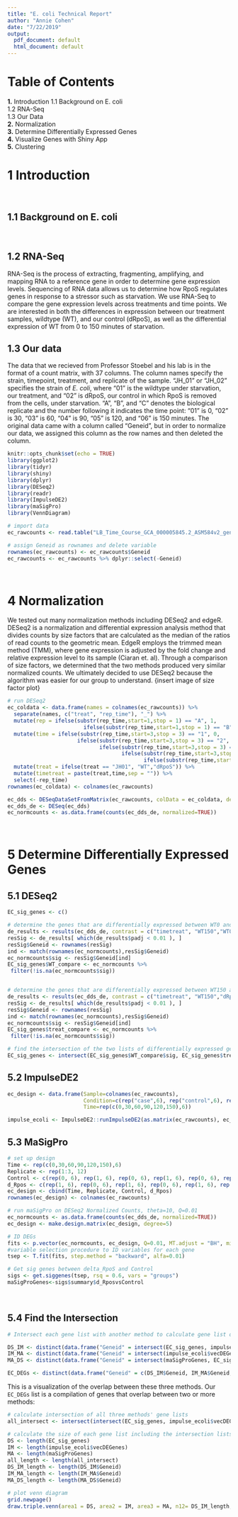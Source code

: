 ```yaml
---
title: "E. coli Technical Report"
author: "Annie Cohen"
date: "7/22/2019"
output:
  pdf_document: default
  html_document: default
---
```


# Table of Contents
**1.** Introduction
1.1 Background on E. coli  
1.2 RNA-Seq  
1.3 Our Data  
**2.** Normalization  
**3.** Determine Differentially Expressed Genes  
**4.** Visualize Genes with Shiny App  
**5.** Clustering
$~$

# 1 Introduction
$~$

## 1.1 Background on E. coli
$~$

## 1.2 RNA-Seq
RNA-Seq is the process of extracting, fragmenting, amplifying, and mapping RNA to a reference gene in order to determine gene expression levels. Sequencing of RNA data allows us to determine how RpoS regulates genes in response to a stressor such as starvation. We use RNA-Seq to compare the gene expression levels across treatments and time points. We are interested in both the differences in expression between our treatment samples, wildtype (WT), and our control (dRpoS), as well as the differential expression of WT from 0 to 150 minutes of starvation.
$~$

## 1.3 Our data
The data that we recieved from Professor Stoebel and his lab is in the format of a count matrix, with 37 columns. The column names specify the strain, timepoint, treatment, and replicate of the sample. "JH_01" or "JH_02" specifies the strain of *E. coli*, where "01" is the wildtype under starvation, our treatment, and "02" is dRpoS, our control in which RpoS is removed from the cells, under starvation. "A", "B", and "C" denotes the biological replicate and the number following it indicates the time point: "01" is 0, "02" is 30, "03" is 60, "04" is 90, "05" is 120, and "06" is 150 minutes. The original data came with a column called "Geneid", but in order to normalize our data, we assigned this column as the row names and then deleted the column.
$~$
```r

knitr::opts_chunk$set(echo = TRUE)
library(ggplot2)
library(tidyr)
library(shiny)
library(dplyr)
library(DESeq2)
library(readr)
library(ImpulseDE2)
library(maSigPro)
library(VennDiagram)
```

```r
# import data
ec_rawcounts <- read.table("LB_Time_Course_GCA_000005845.2_ASM584v2_genomic_counts.txt", header = TRUE)

# assign Geneid as rownames and delete variable
rownames(ec_rawcounts) <- ec_rawcounts$Geneid
ec_rawcounts <- ec_rawcounts %>% dplyr::select(-Geneid)
```
$~$

# 4 Normalization
We tested out many normalization methods including DESeq2 and edgeR. DESeq2 is a normalization and differential expression analysis method that divides counts by size factors that are calculated as the median of the ratios of read counts to the geometric mean. EdgeR employs the trimmed mean method (TMM), where gene expression is adjusted by the fold change and relative expression level to its sample (Ciaran et. al). Through a comparison of size factors, we determined that the two methods produced very similar normalized counts. We ultimately decided to use DESeq2 because the algorithm was easier for our group to understand.
{insert image of size factor plot}
$~$

```r
# run DESeq2
ec_coldata <- data.frame(names = colnames(ec_rawcounts)) %>%
  separate(names, c("treat", "rep_time"), "_") %>%
  mutate(rep = ifelse(substr(rep_time,start=1,stop = 1) == "A", 1, 
                        ifelse(substr(rep_time,start=1,stop = 1) == "B", 2, 3))) %>%
  mutate(time = ifelse(substr(rep_time,start=3,stop = 3) == "1", 0,
                      ifelse(substr(rep_time,start=3,stop = 3) == "2", 30,
                             ifelse(substr(rep_time,start=3,stop = 3) == "3", 60,
                                    ifelse(substr(rep_time,start=3,stop = 3) == "4", 90,
                                           ifelse(substr(rep_time,start=3,stop = 3) == "5", 120, 150)))))) %>%
  mutate(treat = ifelse(treat == "JH01", "WT","dRpoS")) %>%
  mutate(timetreat = paste(treat,time,sep = "")) %>%
  select(-rep_time)
rownames(ec_coldata) <- colnames(ec_rawcounts)
```

```r
ec_dds <- DESeqDataSetFromMatrix(ec_rawcounts, colData = ec_coldata, design = ~ timetreat)
ec_dds_de <- DESeq(ec_dds)
ec_normcounts <- as.data.frame(counts(ec_dds_de, normalized=TRUE))
```
$~$

# 5 Determine Differentially Expressed Genes
## 5.1 DESeq2
```r
EC_sig_genes <- c()

# determine the genes that are differentially expressed between WT0 and WT150
de_results <- results(ec_dds_de, contrast = c("timetreat", "WT150","WT0"))
resSig <- de_results[ which(de_results$padj < 0.01 ), ]
resSig$Geneid <- rownames(resSig)
ind <- match(rownames(ec_normcounts),resSig$Geneid)
ec_normcounts$sig <- resSig$Geneid[ind]
EC_sig_genes$WT_compare <- ec_normcounts %>%
 filter(!is.na(ec_normcounts$sig))


# determine the genes that are differentially expressed between WT150 and dRpoS150
de_results <- results(ec_dds_de, contrast = c("timetreat", "WT150","dRpoS150"))
resSig <- de_results[ which(de_results$padj < 0.01 ), ]
resSig$Geneid <- rownames(resSig)
ind <- match(rownames(ec_normcounts),resSig$Geneid)
ec_normcounts$sig <- resSig$Geneid[ind]
EC_sig_genes$treat_compare <- ec_normcounts %>%
 filter(!is.na(ec_normcounts$sig))

# find the intersection of the two lists of differentially expressed genes
EC_sig_genes <- intersect(EC_sig_genes$WT_compare$sig, EC_sig_genes$treat_compare$sig)
```

## 5.2 ImpulseDE2

```r
ec_design <- data.frame(Sample=colnames(ec_rawcounts),
                        Condition=c(rep("case",6), rep("control",6), rep("case",6), rep("control",6), rep("case",6), rep("control",6)), 
                        Time=rep(c(0,30,60,90,120,150),6))
```

```r
impulse_ecoli <- ImpulseDE2::runImpulseDE2(as.matrix(ec_rawcounts), ec_design, boolCaseCtrl=TRUE, vecConfounders=NULL, scaQThres = 0.01, scaNProc = 8, boolIdentifyTransients = TRUE)
```

## 5.3 MaSigPro

```r
# set up design
Time <- rep(c(0,30,60,90,120,150),6)
Replicate <- rep(1:3, 12)
Control <- c(rep(0, 6), rep(1, 6), rep(0, 6), rep(1, 6), rep(0, 6), rep(1,6))
d_Rpos <- c(rep(1, 6), rep(0, 6), rep(1, 6), rep(0, 6), rep(1, 6), rep(0, 6))
ec_design <- cbind(Time, Replicate, Control, d_Rpos)
rownames(ec_design) <- colnames(ec_rawcounts)

# run maSigPro on DESeq2 Normalized Counts, theta=10, Q=0.01
ec_normcounts <- as.data.frame(counts(ec_dds_de, normalized=TRUE))
ec_design <- make.design.matrix(ec_design, degree=5)
```

```r
# ID DEGs
fits <- p.vector(ec_normcounts, ec_design, Q=0.01, MT.adjust = "BH", min.obs=6, counts=TRUE)
#variable selection procedure to ID variables for each gene
tsep <- T.fit(fits, step.method = "backward", alfa=0.01)

# Get sig genes between delta_RpoS and Control
sigs <- get.siggenes(tsep, rsq = 0.6, vars = "groups")
maSigProGenes<-sigs$summary$d_RposvsControl
```

$~$

## 5.4 Find the Intersection

```r
# Intersect each gene list with another method to calculate gene list of DEGs found in 2 < methods

DS_IM <- distinct(data.frame("Geneid" = intersect(EC_sig_genes, impulse_ecoli$vecDEGenes)))
IM_MA <- distinct(data.frame("Geneid" = intersect(impulse_ecoli$vecDEGenes, maSigProGenes)))
MA_DS <- distinct(data.frame("Geneid" = intersect(maSigProGenes, EC_sig_genes)))

EC_DEGs <- distinct(data.frame("Geneid" = c(DS_IM$Geneid, IM_MA$Geneid, MA_DS$Geneid)))
```


This is a visualization of the overlap between these three methods. Our `EC_DEGs` list is a compilation of genes that overlap between two or more methods:

```r
# calculate intersection of all three methods' gene lists
all_intersect <- intersect(intersect(EC_sig_genes, impulse_ecoli$vecDEGenes), maSigProGenes)

# calculate the size of each gene list including the intersection lists
DS <- length(EC_sig_genes)
IM <- length(impulse_ecoli$vecDEGenes)
MA <- length(maSigProGenes)
all_length <- length(all_intersect)
DS_IM_length <- length(DS_IM$Geneid)
IM_MA_length <- length(IM_MA$Geneid)
MA_DS_length <- length(MA_DS$Geneid)

# plot venn diagram
grid.newpage()
draw.triple.venn(area1 = DS, area2 = IM, area3 = MA, n12= DS_IM_length, n13 = MA_DS_length, n23 = IM_MA_length, n123 = all_length, category = c("DESeq2", "ImpulseDE2", "MaSigPro"), fill = c("lightblue", "khaki1", "pink"), lty = "blank")
```